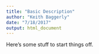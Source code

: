 ```yaml
---
title: "Basic Description"
author: "Keith Baggerly"
date: "7/18/2017"
output: html_document
---
```


Here's some stuff to start things off. 

